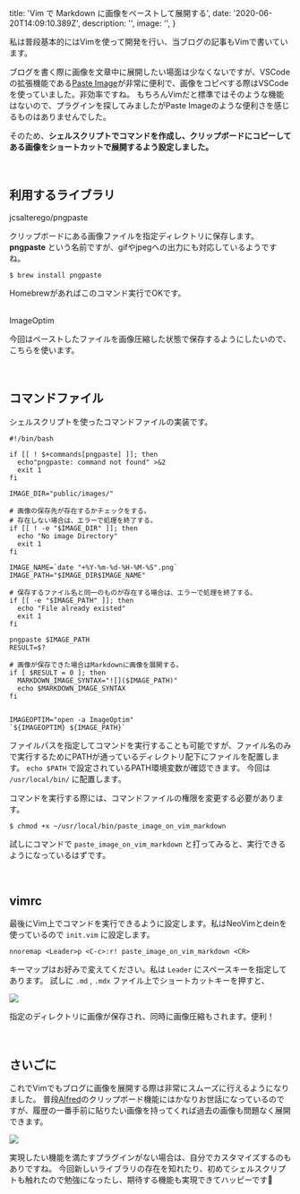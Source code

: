 
  title: 'Vim で Markdown に画像をペーストして展開する',
  date: '2020-06-20T14:09:10.389Z',
  description: '',
  image: '',
}

私は普段基本的にはVimを使って開発を行い、当ブログの記事もVimで書いています。

ブログを書く際に画像を文章中に展開したい場面は少なくないですが、VSCodeの拡張機能である[Paste Image](https://marketplace.visualstudio.com/items?itemName=mushan.vscode-paste-image)が非常に便利で、画像をコピペする際はVSCodeを使っていました。非効率ですね。
もちろんVimだと標準ではそのような機能はないので、プラグインを探してみましたがPaste Imageのような便利さを感じるものはありませんでした。

そのため、**シェルスクリプトでコマンドを作成し、クリップボードにコピーしてある画像をショートカットで展開するよう設定しました。**

<br />

## 利用するライブラリ

<Link href="https://github.com/jcsalterego/pngpaste" icon color target="_blank">jcsalterego/pngpaste</Link>

クリップボードにある画像ファイルを指定ディレクトリに保存します。**pngpaste** という名前ですが、gifやjpegへの出力にも対応しているようですね。

``` shell
$ brew install pngpaste
```

Homebrewがあればこのコマンド実行でOKです。

<br />

<Link href="https://imageoptim.com/mac" icon color target="_blank">ImageOptim</Link>

今回はペーストしたファイルを画像圧縮した状態で保存するようにしたいので、こちらを使います。

<br />

## コマンドファイル

シェルスクリプトを使ったコマンドファイルの実装です。

``` shell
#!/bin/bash

if [[ ! $+commands[pngpaste] ]]; then
  echo"pngpaste: command not found" >&2
  exit 1
fi

IMAGE_DIR="public/images/"

# 画像の保存先が存在するかチェックをする。
# 存在しない場合は、エラーで処理を終了する。
if [[ ! -e "$IMAGE_DIR" ]]; then
  echo "No image Directory"
  exit 1
fi

IMAGE_NAME=`date "+%Y-%m-%d-%H-%M-%S".png`
IMAGE_PATH="$IMAGE_DIR$IMAGE_NAME"

# 保存するファイル名と同一のものが存在する場合は、エラーで処理を終了する。
if [[ -e "$IMAGE_PATH" ]]; then
  echo "File already existed"
  exit 1
fi

pngpaste $IMAGE_PATH
RESULT=$?

# 画像が保存できた場合はMarkdownに画像を展開する。
if [ $RESULT = 0 ]; then
  MARKDOWN_IMAGE_SYNTAX="![]($IMAGE_PATH)"
  echo $MARKDOWN_IMAGE_SYNTAX
fi


IMAGEOPTIM="open -a ImageOptim"
`${IMAGEOPTIM} ${IMAGE_PATH}`
```

ファイルパスを指定してコマンドを実行することも可能ですが、ファイル名のみで実行するためにPATHが通っているディレクトリ配下にファイルを配置します。
`echo $PATH` で設定されているPATH環境変数が確認できます。
今回は `/usr/local/bin/` に配置します。

コマンドを実行する際には、コマンドファイルの権限を変更する必要があります。

``` shell
$ chmod +x ~/usr/local/bin/paste_image_on_vim_markdown
```

試しにコマンドで `paste_image_on_vim_markdown` と打ってみると、実行できるようになっているはずです。

<br />

## vimrc

最後にVim上でコマンドを実行できるように設定します。私はNeoVimとdeinを使っているので `init.vim` に設定します。

```
nnoremap <Leader>p <C-c>:r! paste_image_on_vim_markdown <CR>
```

キーマップはお好みで変えてください。私は `Leader` にスペースキーを指定してあります。
試しに `.md` , `.mdx` ファイル上でショートカットキーを押すと、

![](/images/2020-06-22-02-57-09.png)

指定のディレクトリに画像が保存され、同時に画像圧縮もされます。便利！

<br />

## さいごに

これでVimでもブログに画像を展開する際は非常にスムーズに行えるようになりました。
普段[Alfred](https://www.alfredapp.com/)のクリップボード機能にはかなりお世話になっているのですが、履歴の一番手前に貼りたい画像を持ってくれば過去の画像も問題なく展開できます。

![](/images/2020-06-22-03-03-11.png)

実現したい機能を満たすプラグインがない場合は、自分でカスタマイズするのもありですね。
今回新しいライブラリの存在を知れたり、初めてシェルスクリプトも触れたので勉強になったし、期待する機能も実現できてハッピーです🙌

